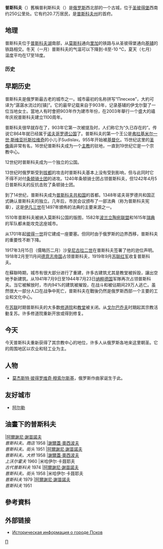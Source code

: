 {{Infobox settlement
| name = {{PAGENAME}}
| native_name = {{lang|ru|Псков}}
| official_name = {{lang|ru|Псков город}}
| image_skyline = File:Pskov asv07-2018 Kremlin aerial2.jpg
| imagesize = 250px
| image_caption = 
| image_flag = File:Flag of Pskov (Pskov oblast).svg
| image_shield = File:Pskovgfull.svg
| pushpin_map = European Russia
| pushpin_label_position = right
| pushpin_map_caption = {{PAGENAME}}在[[歐洲俄羅斯|歐洲俄羅斯]]的位置
| settlement_type = 城市
| subdivision_type = 國家
| subdivision_name = {{RUS}}
| subdivision_type1 = [[俄羅斯聯邦主體|州]]
| subdivision_name1 = [[普斯科夫州|普斯科夫州]]
| subdivision_type2 = 區
| subdivision_name2 = 
| leader_title = 市長
| leader_name = Иван Цецерский
| leader_party = [[統一俄羅斯|統一俄羅斯]]
| established_title = 建立
| established_date = 903年
| established_title2 = 城市地位
| established_date2 = 903年
| elevation_m = 45
| area_total_km2 = 95.6
| population_as_of = 2018年
| population_total = 210,501
| population_density_km2 = auto
| timezone =[[莫斯科時間|莫斯科時間]]
| utc_offset = +3
| coordinates = {{coord|57|49|N|28|20|E|region:RU|display=inline,title}}
| population_demonym = псковичи́, пскови́ч, пскови́чка; псковитя́не, псковитя́нин, псковитя́нка
| postal_code = 180xxx
| area_code = +7 8112
| registration_plate =
| blank_name = [[俄羅斯行政區劃代碼|行政區劃代碼]]
| blank_info = [http://classif.spb.ru/classificators/view/okt.php?st=A&kr=1&kod=58401 58 401]
| blank2_name = [[俄羅斯市政土地區劃代碼|市政土地區劃代碼]]
| blank2_info = [http://classif.spb.ru/classificators/view/tma.php?st=A&kr=1&kod=58701000001 58 701 000 001]
| blank3_name = 勳章
| blank3_info = [[File:Order_of_Red_Banner_of_Labor.svg|40px]]
| blank4_name = 紀念日
| blank4_info = 
| website = {{url|www.pskovgorod.ru}} }}
'''普斯科夫'''（{{Lang-ru|Псков|Pskov}}）舊稱普利斯科夫（{{Lang-ru|Плесков}}）是[[俄罗斯|俄罗斯]]西北部的一个古城，位于[[圣彼得堡|圣彼得堡]]西南约250公里处。它有约20.7万居民，是[[普斯科夫州|普斯科夫州]]的首府。

== 地理 ==
普斯科夫位于[[普斯科夫湖|普斯科夫湖]]南部，从[[莫斯科|莫斯科]]通向[[里加|里加]]的铁路与从圣彼得堡通向[[基辅|基辅]]的铁路相交。冬天（一月）普斯科夫的气温可以下降到-8至-10 °C，夏天（七月）温度平均在17至18度。

=== 历史 ===
== 早期历史 ==
普斯科夫是俄罗斯最古老的城市之一。城市最初的名称拼写“Плесков”，大約可译为“潺潺水流过的[镇]”。它的最早记载来自于903年，记录基辅的伊戈尔娶了一位当地女士。當地人有时會把903年作为建市年份，在2003年舉行一个盛大的禧年庆祝普斯科夫建立1100周年。

普斯科夫很早就存在了，903年它第一次被提及时，人们称它为“久已存在的”。传说它864年就已经属于[[诺夫哥罗德公国|诺夫哥罗德公国]]了。普斯科夫的第一个王公是[[弗拉基米尔一世·斯维亚托斯拉维奇|弗拉基米尔一世·斯维亚托斯拉维奇]]的小儿子Sudislav。955年开始被[[基督教|基督化]]。15世纪这里的[[圣像|圣像]]画非常有名，16世纪普斯科夫成为一个[[主教|主教]]的驻地，一直到19世纪它是一个宗教中心。

12世纪时普斯科夫成为一个独立的公国。

13世纪时俄罗斯受到[[拔都|拔都]]的攻击时普斯科夫基本上没有受到影响，但与此同时它不得不对付[[条顿骑士团|条顿骑士团]]的进攻。1240年条顿骑士团占领普斯科夫，但1242年4月5日普斯科夫的反抗击败了条顿骑士团。

到了14世纪，普斯科夫成为[[普斯科夫共和国|普斯科夫共和国]]的首都。1348年诺夫哥罗德共和国正式确认普斯科夫的独立。几年后，市民会议颁布了一部法典（称为普斯科夫宪章），这是[[伊凡三世|伊凡三世]]在1497年頒佈的法典的主要来源之一。

1510年普斯科夫被纳入莫斯科公国的版图，1582年[[雅盖隆王朝时期的波兰|波兰立陶宛联盟]]和1615年[[瑞典|瑞典]]的军队都未能攻克这座城市。

从1701年起[[彼得一世_(俄罗斯)|彼得一世]]将它建成一座要塞。但同时由于俄罗斯的边界西移，普斯科夫的重要性不断下降。

1917年3月15日（儒略历二月）沙皇[[尼古拉二世_(俄罗斯)|尼古拉二世]]在普斯科夫签署了他的逊位声明。1918年2月至11月间[[德意志帝国|德意志帝国]]占领普斯科夫，1919年9月[[苏联红军|苏联红军]]收复普斯科夫。

在蘇聯時期，城市有很大部分进行了重建，许多古建筑尤其是教堂被拆毁，讓出空地予新建筑。从1941年7月9日至1944年7月23日[[纳粹德国|纳粹德国]]军隊再次占领普斯科夫。当它被解放时，市内94%的建筑被摧毁，在战斗和被佔期间29万人逃亡。虽然很大一部分人口在战争中死亡，普斯科夫在戰後仍然是俄罗斯西部一个主要的工业和文化中心。

在[[斯大林|苏联]]时期普斯科夫的大多数[[修道院|修道院]]和[[教堂|教堂]]被关闭。从[[戈尔巴乔夫|戈尔巴乔夫]]时期起其宗教活動复苏。许多修道院重新开放或得到修复。

== 今天 ==
今天普斯科夫重新获得了其宗教中心的地位，许多人从俄罗斯各地来这里朝圣。它的周围地区以农业和轻工业为主。

== 人物 ==
* [[莫杰斯特·彼得罗维奇·穆索尔斯基|莫杰斯特·彼得罗维奇·穆索尔斯基]]，俄罗斯作曲家诞生于此。

==友好城市==
* {{FRA}} [[阿尔勒|阿尔勒]]

== 油畫下的普斯科夫 ==
<gallery widths=180 heights=200>
|[[阿爾謝尼·謝苗諾夫|阿爾謝尼·謝苗諾夫]]<br />''普斯科夫。商店'' 1958
|[[謝爾蓋·奧西波夫|謝爾蓋·奧西波夫]]<br />''普斯科夫。街头'' 1951
|[[阿爾謝尼·謝苗諾夫|阿爾謝尼·謝苗諾夫]]<br />''普斯科夫。大桥'' 1958
|[[謝爾蓋·奧西波夫|謝爾蓋·奧西波夫]]<br />''上沃尔霍夫'' 1960
|米哈伊尔·卡聂耶夫<br />''古代普斯科夫'' 1974
|[[阿爾謝尼·謝苗諾夫|阿爾謝尼·謝苗諾夫]]<br />''普斯科夫。街头'' 1958
|米哈伊尔·卡聂耶夫<br />''普斯科夫'' 1979
|[[阿爾謝尼·謝苗諾夫|阿爾謝尼·謝苗諾夫]]<br />''普斯科夫'' 1951
</gallery>

==參考資料==
{{reflist}}

==外部链接==
* [http://www.surnameindex.info/info/pskov/pskov/pskov/index.html Историческая информация о городе Псков] {{Wayback|url=http://www.surnameindex.info/info/pskov/pskov/pskov/index.html |date=20211023102722 }} {{ref-ru}}

{{普斯科夫州城市}}
{{Authority control}}
[[Category:普斯科夫州城市|П]]